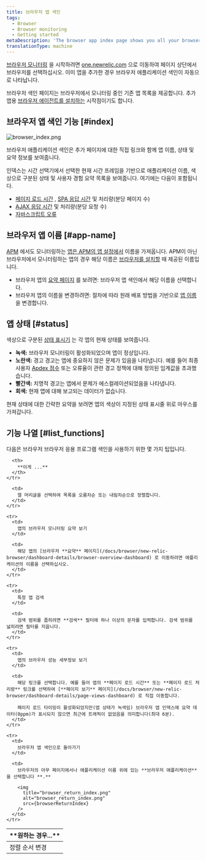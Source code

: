 ```yaml
---
title: 브라우저 앱 색인
tags:
  - Browser
  - Browser monitoring
  - Getting started
metaDescription: 'The browser app index page shows you all your browser-monitored apps, along with their health status'
translationType: machine
---
```




[브라우저 모니터링](/docs/browser/new-relic-browser/getting-started/introduction-new-relic-browser) 을 시작하려면 [one.newrelic.com](http://one.newrelic.com) 으로 이동하여 페이지 상단에서 브라우저를 선택하십시오. 이미 앱을 추가한 경우 브라우저 애플리케이션 색인이 자동으로 나타납니다.

브라우저 색인 페이지는 브라우저에서 모니터링 중인 기존 앱 목록을 제공합니다. 추가 앱용 [브라우저 에이전트를 설치하는](/docs/browser/new-relic-browser/installation/install-new-relic-browser-agent) 시작점이기도 합니다.

## 브라우저 앱 색인 기능 [#index]

<img
  title="browser_index.png"
  alt="browser_index.png"
  src={browserIndex}
/>

<figcaption>
  브라우저 애플리케이션 색인은 추가 페이지에 대한 직접 링크와 함께 앱 이름, 상태 및 요약 정보를 보여줍니다.
</figcaption>

인덱스는 시간 선택기에서 선택한 현재 시간 프레임을 기반으로 애플리케이션 이름, 색상으로 구분된 상태 및 사용자 경험 요약 목록을 보여줍니다. 여기에는 다음이 포함됩니다.

* [페이지 로드 시간](/docs/browser/new-relic-browser/dashboard-details/page-views-dashboard) , [SPA 응답 시간](/docs/browser/single-page-app-monitoring/use-spa-data/view-spa-data-new-relic-browser) 및 처리량(분당 페이지 수)
* [AJAX 응답 시간](/docs/browser/new-relic-browser/dashboard-details/ajax-dashboard) 및 처리량(분당 요청 수)
* [자바스크립트 오류](/docs/browser/new-relic-browser/dashboard-details/javascript-errors-dashboard)

## 브라우저 앱 이름 [#app-name]

[APM](/docs/apm/new-relic-apm/getting-started/welcome-new-relic-apm) 에서도 모니터링하는 [앱은 APM의 앱 설정에서](/docs/apm/new-relic-apm/installation-configuration/naming-your-application) 이름을 가져옵니다. APM이 아닌 브라우저에서 모니터링하는 앱의 경우 해당 이름은 [브라우저를 설치할](/docs/browser/new-relic-browser/installation/install-new-relic-browser-agent) 때 제공된 이름입니다.

* 브라우저 앱의 [요약 페이지](/docs/browser/new-relic-browser/dashboard-details/browser-overview-dashboard) 를 보려면: 브라우저 앱 색인에서 해당 이름을 선택합니다.
* 브라우저 앱의 이름을 변경하려면: 절차에 따라 원래 배포 방법을 기반으로 [앱 이름](/docs/browser/new-relic-browser/installation-configuration/rename-browser-apps) 을 변경합니다.

## 앱 상태 [#status]

색상으로 구분된 [상태 표시기](/docs/accounts-partnerships/education/getting-started-new-relic/glossary#health-status) 는 각 앱의 현재 상태를 보여줍니다.

* **녹색:** 브라우저 모니터링이 활성화되었으며 앱이 정상입니다.
* **노란색:** 경고 경고는 앱에 중요하지 않은 문제가 있음을 나타냅니다. 예를 들어 최종 사용자 [Apdex 점수](/docs/apm/new-relic-apm/apdex/apdex-measuring-user-satisfaction) 또는 오류율이 관련 경고 정책에 대해 정의된 임계값을 초과했습니다.
* **빨간색:** 치명적 경고는 앱에서 문제가 에스컬레이션되었음을 나타냅니다.
* **회색:** 현재 앱에 대해 보고되는 데이터가 없습니다.

현재 상태에 대한 간략한 요약을 보려면 앱의 색상이 지정된 상태 표시줄 위로 마우스를 가져갑니다.

## 기능 나열 [#list_functions]

다음은 브라우저 브라우저 응용 프로그램 색인을 사용하기 위한 몇 가지 팁입니다.

<table>
  <thead>
    <tr>
      <th width={200}>
        **원하는 경우...**
      </th>

      <th>
        **이게 ...**
      </th>
    </tr>
  </thead>

  <tbody>
    <tr>
      <td>
        정렬 순서 변경
      </td>

      <td>
        열 머리글을 선택하여 목록을 오름차순 또는 내림차순으로 정렬합니다.
      </td>
    </tr>

    <tr>
      <td>
        앱의 브라우저 모니터링 요약 보기
      </td>

      <td>
        해당 앱의 [브라우저 **요약** 페이지](/docs/browser/new-relic-browser/dashboard-details/browser-overview-dashboard) 로 이동하려면 애플리케이션의 이름을 선택하십시오.
      </td>
    </tr>

    <tr>
      <td>
        특정 앱 검색
      </td>

      <td>
        검색 범위를 좁히려면 **검색** 필터에 하나 이상의 문자를 입력합니다. 검색 범위를 넓히려면 필터를 지웁니다.
      </td>
    </tr>

    <tr>
      <td>
        앱의 브라우저 성능 세부정보 보기
      </td>

      <td>
        해당 링크를 선택합니다. 예를 들어 앱의 **페이지 로드 시간** 또는 **페이지 로드 처리량** 링크를 선택하여 [**페이지 보기** 페이지](/docs/browser/new-relic-browser/dashboard-details/page-views-dashboard) 로 직접 이동합니다.

        페이지 로드 타이밍이 활성화되었지만(앱 상태가 녹색임) 브라우저 앱 인덱스에 요약 데이터(0ppm)가 표시되지 않으면 최근에 트래픽이 없었음을 의미합니다(최대 6분).
      </td>
    </tr>

    <tr>
      <td>
        브라우저 앱 색인으로 돌아가기
      </td>

      <td>
        브라우저의 아무 페이지에서나 애플리케이션 이름 위에 있는 **브라우저 애플리케이션** 을 선택합니다 **.**

        <img
          title="browser_return_index.png"
          alt="browser_return_index.png"
          src={browserReturnIndex}
        />
      </td>
    </tr>
  </tbody>
</table>
